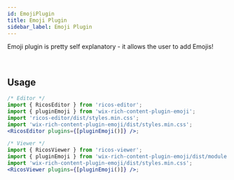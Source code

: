 ```yaml
---
id: EmojiPlugin
title: Emoji Plugin
sidebar_label: Emoji Plugin
---
```



Emoji plugin is pretty self explanatory - it allows the user to add Emojis!

<div className="card">
  <RicosEditorWithMobile
    content={content('Add an Emoji to get the party started!')}
    placeholder={'Type here!'}
    plugins={[pluginEmoji()]}
  />
</div>
<br />

## Usage

```jsx
/* Editor */
import { RicosEditor } from 'ricos-editor';
import { pluginEmoji } from 'wix-rich-content-plugin-emoji';
import 'ricos-editor/dist/styles.min.css';
import 'wix-rich-content-plugin-emoji/dist/styles.min.css';
<RicosEditor plugins={[pluginEmoji()]} />;

/* Viewer */
import { RicosViewer } from 'ricos-viewer';
import { pluginEmoji } from 'wix-rich-content-plugin-emoji/dist/module.viewer';
import 'wix-rich-content-plugin-emoji/dist/styles.min.css';
<RicosViewer plugins={[pluginEmoji()]} />;
```
